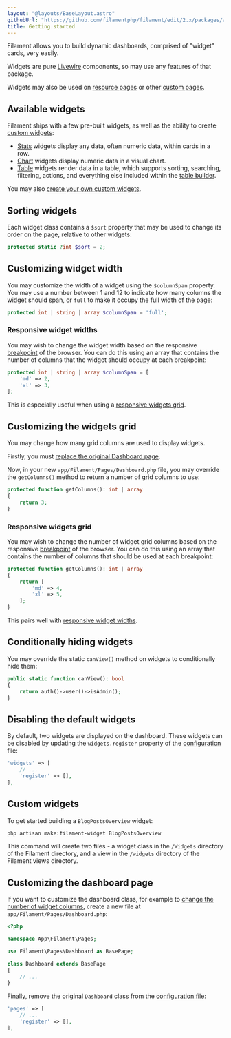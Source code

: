 ```yaml
---
layout: "@layouts/BaseLayout.astro"
githubUrl: "https://github.com/filamentphp/filament/edit/2.x/packages/admin/docs/04-dashboard/01-getting-started.md"
title: Getting started
---
```


Filament allows you to build dynamic dashboards, comprised of "widget" cards, very easily.

Widgets are pure [Livewire](https://laravel-livewire.com) components, so may use any features of that package.

Widgets may also be used on [resource pages](../resources/widgets) or other [custom pages](../pages/widgets).

## Available widgets

Filament ships with a few pre-built widgets, as well as the ability to create [custom widgets](#custom-widgets):

- [Stats](stats) widgets display any data, often numeric data, within cards in a row.
- [Chart](charts) widgets display numeric data in a visual chart.
- [Table](tables) widgets render data in a table, which supports sorting, searching, filtering, actions, and everything else included within the [table builder](../../tables).

You may also [create your own custom widgets](#custom-widgets).

## Sorting widgets

Each widget class contains a `$sort` property that may be used to change its order on the page, relative to other widgets:

```php
protected static ?int $sort = 2;
```

## Customizing widget width

You may customize the width of a widget using the `$columnSpan` property. You may use a number between 1 and 12 to indicate how many columns the widget should span, or `full` to make it occupy the full width of the page:

```php
protected int | string | array $columnSpan = 'full';
```

### Responsive widget widths

You may wish to change the widget width based on the responsive [breakpoint](https://tailwindcss.com/docs/responsive-design#overview) of the browser. You can do this using an array that contains the number of columns that the widget should occupy at each breakpoint:

```php
protected int | string | array $columnSpan = [
    'md' => 2,
    'xl' => 3,
];
```

This is especially useful when using a [responsive widgets grid](#responsive-widgets-grid).

## Customizing the widgets grid

You may change how many grid columns are used to display widgets.

Firstly, you must [replace the original Dashboard page](#customizing-the-dashboard-page).

Now, in your new `app/Filament/Pages/Dashboard.php` file, you may override the `getColumns()` method to return a number of grid columns to use:

```php
protected function getColumns(): int | array
{
    return 3;
}
```

### Responsive widgets grid

You may wish to change the number of widget grid columns based on the responsive [breakpoint](https://tailwindcss.com/docs/responsive-design#overview) of the browser. You can do this using an array that contains the number of columns that should be used at each breakpoint:

```php
protected function getColumns(): int | array
{
    return [
        'md' => 4,
        'xl' => 5,
    ];
}
```

This pairs well with [responsive widget widths](#responsive-widget-widths).

## Conditionally hiding widgets

You may override the static `canView()` method on widgets to conditionally hide them:

```php
public static function canView(): bool
{
    return auth()->user()->isAdmin();
}
```

## Disabling the default widgets

By default, two widgets are displayed on the dashboard. These widgets can be disabled by updating the `widgets.register` property of the [configuration](installation#publishing-configuration) file:

```php
'widgets' => [
    // ...
    'register' => [],
],
```

## Custom widgets

To get started building a `BlogPostsOverview` widget:

```bash
php artisan make:filament-widget BlogPostsOverview
```

This command will create two files - a widget class in the `/Widgets` directory of the Filament directory, and a view in the `/widgets` directory of the Filament views directory.

## Customizing the dashboard page

If you want to customize the dashboard class, for example to [change the number of widget columns](#customizing-widget-width), create a new file at `app/Filament/Pages/Dashboard.php`:

```php
<?php

namespace App\Filament\Pages;

use Filament\Pages\Dashboard as BasePage;

class Dashboard extends BasePage
{
    // ...
}
```

Finally, remove the original `Dashboard` class from the [configuration file](installation#publishing-configuration):

```php
'pages' => [
    // ...
    'register' => [],
],
```
